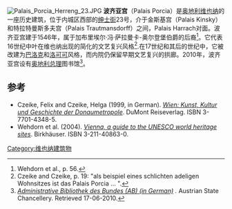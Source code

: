 {{Coord|48|12|41|N|16|21|50|E|display=title}}
[[File:Palais_Porcia_Herreng_23.JPG|thumb]]
'''波齐亚宫'''（Palais Porcia）是[[奥地利|奥地利]][[维也纳|维也纳]]的一座历史建筑，位于内城区西部的[[绅士街_(维也纳)|绅士街]]23号，介于金斯基宫（Palais Kinsky）和特拉特曼斯多夫宫（Palais Trautmansdorff）之间，Palais Harrach对面。波齐亚宫建于1546年，属于加布里埃尔·冯·萨拉曼卡-奥尔登堡伯爵的后裔<ref name=W56>Wehdorn et al., p. 56.</ref>。它代表16世纪中叶在维也纳出现的简化的文艺复兴风格<ref>Czeike and Czeike, p. 19: "als beispiel eines schlichten adeligen Wohnsitzes ist das Palais Porcia ... ".</ref>.在17世纪和其后的世纪中，它被改建为[[巴洛克|巴洛克]]和[[洛可可|洛可可]]风格，而内院仍保留早期文艺复兴的拱廊。2010年，波齐亚宫设有[[奥地利总理|奥地利总理]]图书馆<ref name=ABB>''[http://www.bundeskanzleramt.at/site/cob__830/3450/default.aspx Administrative Bibliothek des Bundes (AB) (in German)] {{webarchive|url=https://web.archive.org/web/20110716065253/http://www.bundeskanzleramt.at/site/cob__830/3450/default.aspx |date=2011-07-16 }}.'' Austrian State Chancellery. Retrieved 17-06-2010.</ref>。

==参考==
{{reflist}}
* Czeike, Felix and Czeike, Helga (1999, in German). ''[http://books.google.com/books?id=gRCLPsazTR4C Wien: Kunst, Kultur und Geschichte der Donaumetropole]''. DuMont Reiseverlag. ISBN 3-7701-4348-5.
* Wehdorn et al. (2004). ''[http://books.google.com/books?id=EkbxcBIn71YC Vienna, a guide to the UNESCO world heritage sites]''. Birkhäuser. ISBN 3-211-40863-0.

[[Category:维也纳建筑物|Category:维也纳建筑物]]